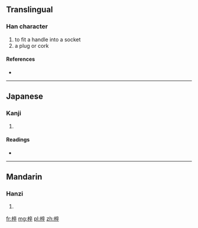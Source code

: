 ==Translingual==

===Han character===
{{Han char|rn=75|rad=木|as=08|sn=12|four=4094<sub>8</sub>|canj=木卜人十 (DYOJ)}}

# to fit a handle into a socket
# a plug or cork

====References====
* {{Han ref|kx=0536.060|dkj=15019|dj=0923.190|hdz=21237.010|uh=690A|ud=26890|bh=D9CB|bd=55755}}

----

==Japanese==

===Kanji===
{{ja-kanji|grade=|rs=木08}}

# {{defn|lang=ja|sort=木08}}

====Readings====
* {{ja-readings|on=[[そつ]] (sotsu), [[さつ]] (satsu), [[すい]] (sui)|kun=[[ほぞ]] (hozo)}}

----

==Mandarin==

===Hanzi===
{{cmn-hanzi|pin=[[chuí]] ([[chui2]]), [[zuó]] ([[zuo2]])|wg=ch'ui<sup>2</sup>, tso<sup>2</sup>}}

# {{defn|lang=cmn|sort=木08}}

[[fr:椊]]
[[mg:椊]]
[[pl:椊]]
[[zh:椊]]